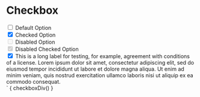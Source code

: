 
<Meta title="Form/Checkbox" />

# Checkbox

<div class="checkbox-container" style="display:flex;flex-direction:column;">
  <label class="checkbox">
    <input type="checkbox">
    <span class="checkbox-label">Default Option</span>
  </label>
  <label class="checkbox">
    <input type="checkbox" checked>
    <span class="checkbox-label">Checked Option</span>
  </label>
  <label class="checkbox">
    <input type="checkbox" disabled>
    <span class="checkbox-label">Disabled Option</span>
  </label>
  <label class="checkbox"><input type="checkbox" checked disabled>
    <span class="checkbox-label">Disabled Checked Option</span>
  </label>
  <label class="checkbox">
    <input type="checkbox" checked>
    <span class="checkbox-label">This is a long label for testing, for example,
    agreement with conditions of a license. Lorem ipsum dolor sit amet, consectetur
    adipiscing elit, sed do eiusmod tempor incididunt ut labore et dolore magna aliqua.
    Ut enim ad minim veniam, quis nostrud exercitation ullamco laboris nisi ut aliquip
    ex ea commodo consequat. </span>
  </label>
</div>`

<Canvas mdxSource={checkboxDiv()}>
  <Story name="Default" height="200px" parameters={{
    design: figmaConfig('603%3A3')
  }}>{
    checkboxDiv()
  }</Story>
</Canvas>

